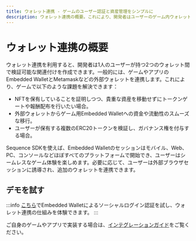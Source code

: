 ```yaml
---
title: ウォレット連携 - ゲームのユーザー認証と資産管理をシンプルに
description: ウォレット連携の概要。これにより、開発者はユーザーのゲーム内ウォレットとMetamaskなどの外部ウォレットを接続できます。
---
```


# ウォレット連携の概要
ウォレット連携を利用すると、開発者は1人のユーザーが持つ2つのウォレット間で検証可能な関連付けを作成できます。一般的には、ゲームやアプリのEmbedded WalletとMetamaskなどの外部ウォレットを連携します。これにより、ゲームで以下のような課題を解決できます：
- NFTを保有していることを証明しつつ、貴重な資産を移動せずにトークンゲートや報酬配布を行いたい場合。
- 外部ウォレットからゲーム用Embedded Walletへの資金や流動性のスムーズな移行。
- ユーザーが保有する複数のERC20トークンを検証し、ガバナンス権を付与する場合。

Sequence SDKを使えば、Embedded Walletのセッションはモバイル、Web、PC、コンソールなどほぼすべてのプラットフォームで開始でき、ユーザーはシームレスなゲーム体験を楽しめます。必要に応じて、ユーザーは外部ブラウザセッションに誘導され、追加のウォレットを連携できます。

## デモを試す
:::info
[こちら](https://demo-waas-wallet-link-initiator.pages.dev/)でEmbedded Walletによるソーシャルログイン認証を試し、ウォレット連携の仕組みを体験できます。
:::

ご自身のゲームやアプリで実装する場合は、[インテグレーションガイド](/solutions_old/wallets/embedded-wallet/link-wallets/integration-guide)をご覧ください。